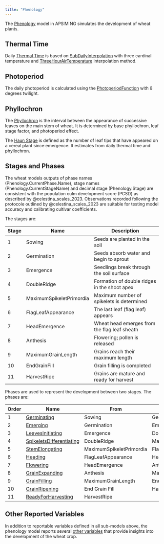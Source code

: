 ```yaml
---
title: "Phenology"
---
```



The [Phenology](/docs/Models/PMF/Phenology/Phenology.qmd) model in APSIM NG simulates the development of wheat plants.


## Thermal Time

Daily [Thermal Time](ThermalTime.qmd) is based on [SubDailyInterpolation](/docs/Models/Functions/SubDailyInterpolation.qmd) with three cardinal temperature and [ThreeHourAirTemperature](/docs/Models/Functions/ThreeHourAirTemperature.qmd) interpolation method.

## Photoperiod

The daily photoperiod is calculated using the [PhotoperiodFunction](/docs/Models/Functions/PhotoperiodFunction.qmd) with 6 degrees twilight. 

## Phyllochron

The [Phyllochron](Phyllochron.qmd) is the interval between the appearance of successive leaves on the main stem of wheat. It is determined by base phyllochron, leaf stage factor, and photoperiod effect.

The [Haun Stage](HaunStage.qmd) is defined as the number of leaf tips that have appeared on a cereal plant since emergence. It estimates from daily thermal time and phyllochron.

## Stages and Phases

The wheat models outputs of phase names (Phenology.CurrentPhase.Name), stage names (Phenology.CurrentStageName) and decimal stage (Phenology.Stage) are consistent with the population culm development score (PCSD) as described by @celestina_scales_2023. Observations recorded following the protocole outlined by @celestina_scales_2023 are suitable for testing model accuracy and calibrating cultivar coefficients.

The stages are:

| Stage | Name                       | Description                                      |
|-------|----------------------------|--------------------------------------------------|
| 1     | Sowing                     | Seeds are planted in the soil                    |
| 2     | Germination                | Seeds absorb water and begin to sprout           |
| 3     | Emergence                  | Seedlings break through the soil surface         |
| 4     | DoubleRidge                | Formation of double ridges in the shoot apex     |
| 5     | MaximumSpikeletPrimordia   | Maximum number of spikelets is determined        |
| 6     | FlagLeafAppearance         | The last leaf (flag leaf) appears                |
| 7     | HeadEmergence              | Wheat head emerges from the flag leaf sheath     |
| 8     | Anthesis                   | Flowering; pollen is released                    |
| 9     | MaximumGrainLength         | Grains reach their maximum length                |
| 10    | EndGrainFill               | Grain filling is completed                       |
| 11    | HarvestRipe                | Grains are mature and ready for harvest          |


Phases are used to represent the development between two stages. The phases are:

| Order | Name                                   | From                      | To                    |
|-------|----------------------------------------|---------------------------|-----------------------|
| 1     | [Germinating](Germinating.qmd)         | Sowing                    | Germination           |
| 2     | [Emerging](Emerging.qmd)               | Germination               | Emergence             |
| 3     | [LeavesInitiating](LeavesInitiating.qmd)| Emergence                 | DoubleRidge           |
| 4     | [SpikeletsDifferentiating](SpikeletsDifferentiating.qmd) | DoubleRidge           | MaximumSpikeletPrimordia |
| 5     | [StemElongating](StemElongating.qmd)   | MaximumSpikeletPrimordia  | FlagLeafAppearance    |
| 6     | [Heading](Heading.qmd)                 | FlagLeafAppearance        | HeadEmergence         |
| 7     | [Flowering](Flowering.qmd)             | HeadEmergence             | Anthesis              |
| 8     | [GrainExpanding](GrainExpanding.qmd)   | Anthesis                  | MaximumGrainLength    |
| 9     | [GrainFilling](GrainFilling.qmd)       | MaximumGrainLength        | End Grain Fill        |
| 10    | [GrainRipening](GrainRipening.qmd)     | End Grain Fill            | HarvestRipe           |
| 11    | [ReadyForHarvesting](ReadyForHarvesting.qmd) | HarvestRipe               |                       |


## Other Reported Variables

In addition to reportable variables defined in all sub-models above, the phenology model reports several [other variables](Variables.qmd) that provide insights into the development of the wheat crop.